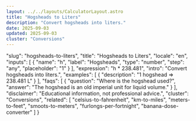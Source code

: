 ```yaml
---
layout: ../../layouts/CalculatorLayout.astro
title: "Hogsheads to Liters"
description: "Convert hogsheads into liters."
date: 2025-09-03
updated: 2025-09-03
cluster: "Conversions"
---
```


  "slug": "hogsheads-to-liters",
  "title": "Hogsheads to Liters",
  "locale": "en",
  "inputs": [
    {
      "name": "h",
      "label": "Hogsheads",
      "type": "number",
      "step": "any",
      "placeholder": "1"
    }
  ],
  "expression": "h * 238.481",
  "intro": "Convert hogsheads into liters.",
  "examples": [
    {
      "description": "1 hogshead ⇒ 238.481 L"
    }
  ],
  "faqs": [
    {
      "question": "Where is the hogshead used?",
      "answer": "The hogshead is an old imperial unit for liquid volume."
    }
  ],
  "disclaimer": "Educational information, not professional advice.",
  "cluster": "Conversions",
  "related": [
    "celsius-to-fahrenheit",
    "km-to-miles",
    "meters-to-feet",
    "smoots-to-meters",
    "furlongs-per-fortnight",
    "banana-dose-converter"
  ]
}

<Calculator schema={schema} />

